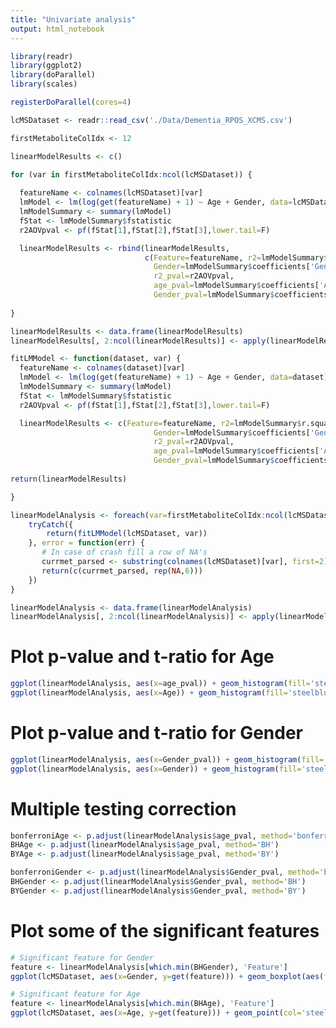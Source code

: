 ```yaml
---
title: "Univariate analysis"
output: html_notebook
---
```



```r
library(readr)
library(ggplot2)
library(doParallel)
library(scales)

registerDoParallel(cores=4)
```


```r
lcMSDataset <- readr::read_csv('./Data/Dementia_RPOS_XCMS.csv')

firstMetaboliteColIdx <- 12
```
```r
linearModelResults <- c()

for (var in firstMetaboliteColIdx:ncol(lcMSDataset)) {
  
  featureName <- colnames(lcMSDataset)[var]
  lmModel <- lm(log(get(featureName) + 1) ~ Age + Gender, data=lcMSDataset)
  lmModelSummary <- summary(lmModel)
  fStat <- lmModelSummary$fstatistic
  r2AOVpval <- pf(fStat[1],fStat[2],fStat[3],lower.tail=F)

  linearModelResults <- rbind(linearModelResults, 
                              c(Feature=featureName, r2=lmModelSummary$r.squared, Age=lmModelSummary$coefficients['Age', 't value'],
                                Gender=lmModelSummary$coefficients['GenderMale', 't value'],
                                r2_pval=r2AOVpval, 
                                age_pval=lmModelSummary$coefficients['Age', 'Pr(>|t|)'],
                                Gender_pval=lmModelSummary$coefficients['GenderMale', 'Pr(>|t|)']))
    
}

linearModelResults <- data.frame(linearModelResults)
linearModelResults[, 2:ncol(linearModelResults)] <- apply(linearModelResults[, 2:ncol(linearModelResults)], 2, as.numeric)
```


```r
fitLMModel <- function(dataset, var) {
  featureName <- colnames(dataset)[var]
  lmModel <- lm(log(get(featureName) + 1) ~ Age + Gender, data=dataset)
  lmModelSummary <- summary(lmModel)
  fStat <- lmModelSummary$fstatistic
  r2AOVpval <- pf(fStat[1],fStat[2],fStat[3],lower.tail=F)

  linearModelResults <- c(Feature=featureName, r2=lmModelSummary$r.squared, Age=lmModelSummary$coefficients['Age', 't value'],
                                Gender=lmModelSummary$coefficients['GenderMale', 't value'],
                                r2_pval=r2AOVpval, 
                                age_pval=lmModelSummary$coefficients['Age', 'Pr(>|t|)'],
                                Gender_pval=lmModelSummary$coefficients['GenderMale', 'Pr(>|t|)']) 
  
return(linearModelResults)

}
```

```r
linearModelAnalysis <- foreach(var=firstMetaboliteColIdx:ncol(lcMSDataset), .combine=rbind) %dopar% {
    tryCatch({
        return(fitLMModel(lcMSDataset, var))
    }, error = function(err) {
       # In case of crash fill a row of NA's
       currmet_parsed <- substring(colnames(lcMSDataset)[var], first=2)
       return(c(currmet_parsed, rep(NA,6)))
    })
}

linearModelAnalysis <- data.frame(linearModelAnalysis)
linearModelAnalysis[, 2:ncol(linearModelAnalysis)] <- apply(linearModelAnalysis[, 2:ncol(linearModelAnalysis)], 2, as.numeric)


```

# Plot p-value and t-ratio for Age
```r
ggplot(linearModelAnalysis, aes(x=age_pval)) + geom_histogram(fill='steelblue3', col='black', bins=100, alpha=0.6) + xlab('Age p-value') + theme_light()
ggplot(linearModelAnalysis, aes(x=Age)) + geom_histogram(fill='steelblue3', col='black', bins=100, alpha=0.6) + xlab('Age t-ratio') + theme_light()

```
# Plot p-value and t-ratio for Gender

```r
ggplot(linearModelAnalysis, aes(x=Gender_pval)) + geom_histogram(fill='steelblue3', col='black', bins=100, alpha=0.6) + xlab('Gender p-value') + theme_light()
ggplot(linearModelAnalysis, aes(x=Gender)) + geom_histogram(fill='steelblue3', col='black', bins=100, alpha=0.6) + xlab('Gender t-ratio') +theme_light()
```

# Multiple testing correction
```r
bonferroniAge <- p.adjust(linearModelAnalysis$age_pval, method='bonferroni')
BHAge <- p.adjust(linearModelAnalysis$age_pval, method='BH')
BYAge <- p.adjust(linearModelAnalysis$age_pval, method='BY')

bonferroniGender <- p.adjust(linearModelAnalysis$Gender_pval, method='bonferroni')
BHGender <- p.adjust(linearModelAnalysis$Gender_pval, method='BH')
BYGender <- p.adjust(linearModelAnalysis$Gender_pval, method='BY')

```

# Plot some of the significant features
```r
# Significant feature for Gender
feature <- linearModelAnalysis[which.min(BHGender), 'Feature']
ggplot(lcMSDataset, aes(x=Gender, y=get(feature))) + geom_boxplot(aes(fill=Gender), alpha=0.4, outlier.shape=NA) + geom_jitter(aes(col=Gender)) + xlab('Gender') + ylab(paste0('log(', feature, ' + 1)')) +  theme_light() + scale_y_continuous(trans = log1p_trans(), breaks = trans_breaks("log", function(x) exp(x)), labels = trans_format("log", math_format(e^.x)))

# Significant feature for Age
feature <- linearModelAnalysis[which.min(BHAge), 'Feature']
ggplot(lcMSDataset, aes(x=Age, y=get(feature))) + geom_point(col='steelblue2') + xlab('Age') + ylab(paste0('log(', feature, ' + 1)')) +  theme_light() + scale_y_continuous(trans = log1p_trans(), breaks = trans_breaks("log", function(x) exp(x)), labels = trans_format("log", math_format(e^.x)))
```
